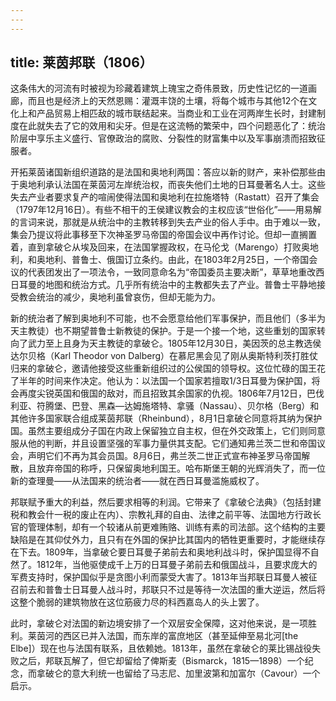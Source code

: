 ```yaml
---
---
---
```

title: 莱茵邦联（1806）
---




这条伟大的河流有时被视为珍藏着建筑上瑰宝之奇伟景致，历史性记忆的一道画廊，而且也是经济上的天然恩赐：灌溉丰饶的土壤，将每个城市与其他12个在文化上和产品贸易上相匹敌的城市联结起来。当商业和工业在河两岸生长时，封建制度在此就失去了它的效用和尖牙。但是在这流畅的繁荣中，四个问题恶化了：统治阶层中享乐主义盛行、官僚政治的腐败、分裂性的财富集中以及军事崩溃而招致征服者。

开拓莱茵诸国新组织道路的是法国和奥地利两国：答应以新的财产，来补偿那些由于奥地利承认法国在莱茵河左岸统治权，而丧失他们土地的日耳曼著名人士。这些失去产业者要求复产的喧闹使得法国和奥地利在拉施塔特（Rastatt）召开了集会（1797年12月16日）。有些不相干的王侯建议教会的主权应该“世俗化”——用易解的言词来说，那就是从统治中的主教转移到失去产业的俗人手中。由于难以一致，集会乃提议将此事移至下次神圣罗马帝国的帝国会议中再作讨论。但却一直搁置着，直到拿破仑从埃及回来，在法国掌握政权，在马伦戈（Marengo）打败奥地利，和奥地利、普鲁士、俄国订立条约。由此，在1803年2月25日，一个帝国会议的代表团发出了一项法令，一致同意命名为“帝国委员主要决断”，草草地重改西日耳曼的地图和统治方式。几乎所有统治中的主教都失去了产业。普鲁士平静地接受教会统治的减少，奥地利虽曾哀伤，但却无能为力。

新的统治者了解到奥地利不可能，也不会愿意给他们军事保护，而且他们（多半为天主教徒）也不期望普鲁士新教徒的保护。于是一个接一个地，这些重划的国家转向了武力至上且身为天主教徒的拿破仑。1805年12月30日，美因茨的总主教选侯达尔贝格（Karl Theodor von Dalberg）在慕尼黑会见了刚从奥斯特利茨打胜仗归来的拿破仑，邀请他接受这些重新组织过的公侯国的领导权。这位忙碌的国王花了半年的时间来作决定。他认为：以法国一个国家若擅取1/3日耳曼为保护国，将会再度尖锐英国和俄国的敌对，而且招致其余国家的仇视。1806年7月12日，巴伐利亚、符腾堡、巴登、黑森—达姆施塔特、拿骚（Nassau）、贝尔格（Berg）和其他许多国家联合组成莱茵邦联（Rheinbund），8月1日拿破仑同意将其纳为保护国。虽然主要组成分子国在内政上保留独立自主权，但在外交政策上，它们则同意服从他的判断，并且设置坚强的军事力量供其支配。它们通知弗兰茨二世和帝国议会，声明它们不再为其会员国。8月6日，弗兰茨二世正式宣布神圣罗马帝国解散，且放弃帝国的称呼，只保留奥地利国王。哈布斯堡王朝的光辉消失了，而一位新的查理曼——从法国来的统治者——就在西日耳曼滥施威权了。

邦联赋予重大的利益，然后要求相等的利润。它带来了《拿破仑法典》（包括封建税和教会什一税的废止在内）、宗教礼拜的自由、法律之前平等、法国地方行政长官的管理体制，却有一个较诸从前更难贿赂、训练有素的司法部。这个结构的主要缺陷是在其仰仗外力，且只有在外国的保护比其国内的牺牲更重要时，才能继续存在下去。1809年，当拿破仑要日耳曼子弟前去和奥地利战斗时，保护国显得不自然了。1812年，当他驱使成千上万的日耳曼子弟前去和俄国战斗，且要求庞大的军费支持时，保护国似乎是贪图小利而蒙受大害了。1813年当邦联日耳曼人被征召前去和普鲁士日耳曼人战斗时，邦联只不过是等待一次法国的重大逆运，然后将这整个脆弱的建筑物放在这位筋疲力尽的科西嘉岛人的头上罢了。

此时，拿破仑对法国的新边境安排了一个双层安全保障，这对他来说，是一项胜利。莱茵河的西区已并入法国，而东岸的富庶地区（甚至延伸至易北河[the Elbe]）现在也与法国有联系，且依赖她。1813年，虽然在拿破仑的莱比锡战役失败之后，邦联瓦解了，但它却留给了俾斯麦（Bismarck，1815—1898）一个纪念，而拿破仑的意大利统一也留给了马志尼、加里波第和加富尔（Cavour）一个启示。